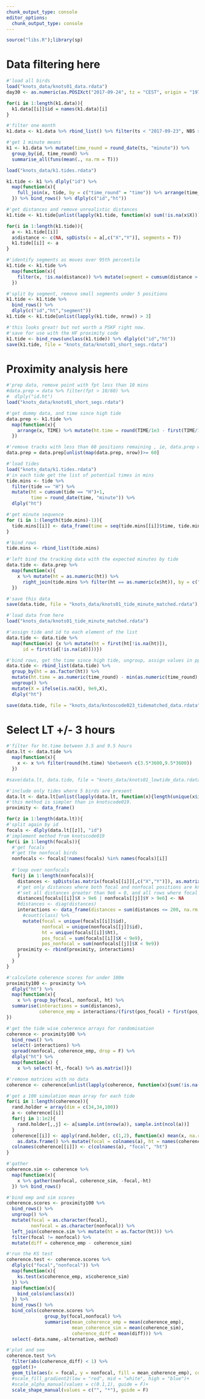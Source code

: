 ```yaml
---
chunk_output_type: console
editor_options: 
  chunk_output_type: console
---
```

```r
source("libs.R");library(sp)
```

# Data filtering here

```r
#'load all birds
load("knots_data/knots01_data.rdata")
day30 <- as.numeric(as.POSIXct("2017-09-24", tz = "CEST", origin = "1970-01-01"))

for(i in 1:length(k1.data)){
  k1.data[[i]]$id = names(k1.data)[i]
}

#'filter one month
k1.data <- k1.data %>% rbind_list() %>% filter(ts < "2017-09-23", NBS > 3)

#'get 1 minute means
k1 <- k1.data %>% mutate(time_round = round_date(ts, "minute")) %>% 
  group_by(id, time_round) %>% 
  summarise_all(funs(mean(., na.rm = T)))

load("knots_data/k1.tides.rdata")

k1.tide <- k1 %>% dlply("id") %>% 
  map(function(x){
    full_join(x, tide, by = c("time_round" = "time")) %>% arrange(time_round) %>% mutate(tide = ifelse(is.na(tide), "other", tide)) %>% mutate(ht = cumsum(tide == "H")+1)
  }) %>% bind_rows() %>% dlply(c("id","ht"))
```

```r
#'get distances and remove unrealistic distances
k1.tide <- k1.tide[unlist(lapply(k1.tide, function(x) sum(!is.na(x$X)))) > 3]

for(i in 1:length(k1.tide)){
  a <- k1.tide[[i]]
  a$distance <- c(NA, spDists(x = a[,c("X","Y")], segments = T))
  k1.tide[[i]] <- a
}

#'identify segments as moves over 95th percentile
k1.tide <- k1.tide %>% 
  map(function(x){
    filter(x, !is.na(distance)) %>% mutate(segment = cumsum(distance > 120))
  })

#'split by segment, remove small segments under 5 positions
k1.tide <- k1.tide %>% 
  bind_rows() %>% 
  dlply(c("id","ht","segment"))
k1.tide <- k1.tide[unlist(lapply(k1.tide, nrow)) > 3]
```

```r
#'this looks great! but not worth a PSKF right now.
#'save for use with the HF proximity code
k1.tide <- bind_rows(unclass(k1.tide)) %>% dlply(c("id","ht"))
save(k1.tide, file = "knots_data/knots01_short_segs.rdata")
```

# Proximity analysis here

```r
#'prep data, remove point with fpt less than 10 mins
#data.prep = data %>% filter(fpt > 10/60) %>% 
#  dlply("id.ht")
load("knots_data/knots01_short_segs.rdata")

#'get dummy data, and time since high tide
data.prep <- k1.tide %>% 
  map(function(x){
    arrange(x, TIME) %>% mutate(ht.time = round(TIME/1e3 - first(TIME/1e3)))
  })

#'remove tracks with less than 60 positions remaining , ie, data.prep with less than 60 positions
data.prep = data.prep[unlist(map(data.prep, nrow))>= 60]
```

```r
#'load tides
load("knots_data/k1.tides.rdata")
#'in each tide get the list of potential times in mins
tide.mins <- tide %>%
  filter(tide == "H") %>% 
  mutate(ht = cumsum(tide == "H")+1,
         time = round_date(time, "minute")) %>% 
  dlply("ht")

#'get minute sequence
for (i in 1:(length(tide.mins)-1)){
  tide.mins[[i]] <- data_frame(time = seq(tide.mins[[i]]$time, tide.mins[[(i+1)]]$time, 60), ht = as.numeric(names(tide.mins)[i]))
}

#'bind rows
tide.mins <- rbind_list(tide.mins)
```

```r
#'left bind the tracking data with the expected minutes by tide
data.tide <- data.prep %>% 
  map(function(x){
    x %>% mutate(ht = as.numeric(ht)) %>%
      right_join(tide.mins %>% filter(ht == as.numeric(x$ht)), by = c("time_round"="time","ht"))
  })

#'save this data
save(data.tide, file = "knots_data/knots01_tide_minute_matched.rdata")
```

```r
#'load data from here
load("knots_data/knots01_tide_minute_matched.rdata")
```


```r
#'assign tide and id to each element of the list
data.tide <- data.tide %>% 
  map(function(x) {x %>% mutate(ht = first(ht[!is.na(ht)]),
      id = first(id[!is.na(id)]))})
```

```r
#'bind rows, get the time since high tide, ungroup, assign values in pplace of NAs
data.tide <- rbind_list(data.tide) %>% 
  group_by(ht = as.factor(ht)) %>% 
  mutate(ht.time = as.numeric(time_round) - min(as.numeric(time_round), na.rm = T)) %>% 
  ungroup() %>% 
  mutate(X = ifelse(is.na(X), 9e9,X),                                                                     Y = ifelse(is.na(Y), 9e9,Y)) %>% 
  dlply("ht")

save(data.tide, file = "knots_data/kntoscode023_tidematched_data.rdata")
```

# Select LT +/- 3 hours

```r
#'filter for ht.time between 3.5 and 9.5 hours
data.lt <- data.tide %>% 
  map(function(x){
    x <- x %>% filter(round(ht.time) %between% c(3.5*3600,9.5*3600))
  })

#save(data.lt, data.tide, file = "knots_data/knots01_lowtide_data.rdata")
```

```r
#'include only tides where 5 birds are present
data.lt <- data.lt[unlist(lapply(data.lt, function(x){length(unique(x$id))})) > 2]
#'this method is simpler than in knotscode019.
proximity <- data_frame()

for(z in 1:length(data.lt)){
#'split again by id
focals <- dlply(data.lt[[z]], "id")  
#'implement method from knotscode019
for(i in 1:length(focals)){
  #'get focals
  #'get the nonfocal birds
  nonfocals <- focals[!names(focals) %in% names(focals)[i]]
  
  #'loop over nonfocals
  for(j in 1:length(nonfocals)){
    distances <- spDists(as.matrix(focals[[i]][,c("X","Y")]), as.matrix(nonfocals[[j]][,c("X","Y")]), diagonal = T)
    #'get only distances where both focal and nonfocal positions are known
    #'set all distances greater than 9e6 = 0, and all rows where focal pos and all cols where nonfocal pos are > 9e6
    distances[focals[[i]]$X > 9e6 | nonfocals[[j]]$Y > 9e6] <- NA
    #distances <- diag(distances)
    interactions <- data_frame(distances = sum(distances <= 200, na.rm = T)) %>%
      #count(class) %>% 
      mutate(focal = unique(focals[[i]]$id), 
             nonfocal = unique(nonfocals[[j]]$id), 
             ht = unique(focals[[i]]$ht), 
             pos_focal = sum(focals[[i]]$X < 9e9), 
             pos_nonfocal = sum(nonfocals[[j]]$X < 9e9))
    proximity <- rbind(proximity, interactions)
    }
  }
}
```

```r
#'calculate coherence scores for under 100m
proximity100 <- proximity %>%
  dlply("ht") %>% 
  map(function(x){
    x %>% group_by(focal, nonfocal, ht) %>% 
  summarise(interactions = sum(distances),
            coherence_emp = interactions/(first(pos_focal) + first(pos_nonfocal) - interactions))
})
```

```r
#'get the tide wise coherence arrays for randomisation
coherence <- proximity100 %>% 
  bind_rows() %>% 
  select(-interactions) %>% 
  spread(nonfocal, coherence_emp, drop = F) %>% 
  dlply("ht") %>% 
  map(function(x) {
    x %>% select(-ht,-focal) %>% as.matrix()})

#'remove matrices with no data
coherence <- coherence[unlist(lapply(coherence, function(x){sum(!is.na(x))})) != 0]

#'get a 100 simulation mean array for each tide
for(i in 1:length(coherence)){
  rand.holder = array(dim = c(34,34,100))
  a <- coherence[[i]]
  for(j in 1:1e2){
    rand.holder[,,j] <- a[sample.int(nrow(a)), sample.int(ncol(a))]
  }
  coherence[[i]] <- apply(rand.holder, c(1,2), function(x) mean(x, na.rm = T)) %>% 
    as.data.frame() %>% mutate(focal = colnames(a), ht = names(coherence)[i])
  colnames(coherence[[i]]) <- c(colnames(a), "focal", "ht")
}

#'gather
coherence.sim <- coherence %>% 
  map(function(x){
    x %>% gather(nonfocal, coherence_sim, -focal,-ht)
  }) %>% bind_rows()
```

```r
#'bind emp and sim scores
coherence.scores <- proximity100 %>% 
  bind_rows() %>% 
  ungroup() %>% 
  mutate(focal = as.character(focal),
         nonfocal = as.character(nonfocal)) %>% 
  left_join(coherence.sim %>% mutate(ht = as.factor(ht))) %>% 
  filter(focal != nonfocal) %>% 
  mutate(diff = coherence_emp - coherence_sim)
```

```r
#'run the KS test
coherence.test <- coherence.scores %>% 
  dlply(c("focal","nonfocal")) %>% 
  map(function(x){
    ks.test(x$coherence_emp, x$coherence_sim)
  }) %>% 
  map(function(x){
    bind_cols(unclass(x))
  }) %>% 
  bind_rows() %>% 
  bind_cols(coherence.scores %>% 
              group_by(focal,nonfocal) %>% 
              summarise(mean_coherence_emp = mean(coherence_emp),
                        mean_coherence_sim = mean(coherence_sim),
                        coherence_diff = mean(diff))) %>% 
  select(-data.name,-alternative,-method)
```

```r
#'plot and see
coherence.test %>% 
  filter(abs(coherence_diff) < 1) %>% 
  ggplot()+
  geom_tile(aes(x = focal, y = nonfocal, fill = mean_coherence_emp), col = "transparent", lwd = 0.2)+
  #scale_fill_gradient2(low = "red", mid = "white", high = "blue")+
  #scale_alpha_manual(values = c(0.1,1), guide = F)+
  scale_shape_manual(values = c("", "*"), guide = F)
```
